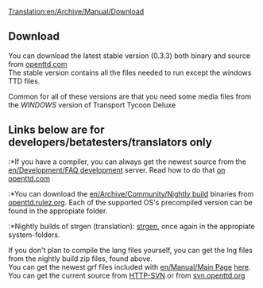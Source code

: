 [[Translation:en/Archive/Manual/Download]]
==Download==
You can download the latest stable version (0.3.3) both binary and source from [http://www.openttd.com/downloads.php openttd.com]<br>
The stable version contains all the files needed to run except the windows TTD files.

<warning>Common for all of these versions are that you need some media files from the ''WINDOWS'' version of Transport Tycoon Deluxe</warning>

==Links below are for developers/betatesters/translators only==
:*If you have a compiler, you can always get the newest source from the [[en/Development/FAQ development]] server. Read how to do that [http://www.openttd.com/development.php on openttd.com]
:*You can download the [[en/Archive/Community/Nightly build]] binaries from [http://openttd.rulez.org/download/nightlybuilds openttd.rulez.org]. Each of the supported OS's precompiled version can be found in the appropiate folder.
:*Nightly builds of strgen (translation): [http://openttd.rulez.org/download/nightlybuilds strgen], once again in the appropiate system-folders.


If you don't plan to compile the lang files yourself, you can get the lng files from the nightly build zip files, found above.<br>
You can get the newest grf files included with [[en/Manual/Main Page]] [http://svn.openttd.com/viewcvs.py/trunk/data here].<br>
You can get the current source from [http://svn.openttd.org/viewcvs.py/trunk HTTP-SVN] or from [svn://svn.openttd.org/openttd/trunk svn.openttd.org]